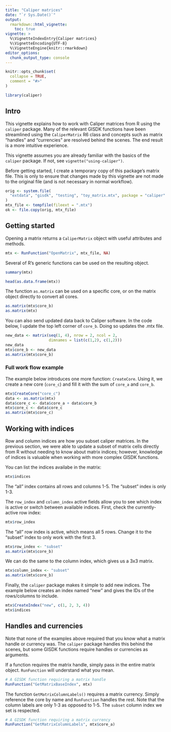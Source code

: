 ```yaml
---
title: "Caliper matrices"
date: "`r Sys.Date()`"
output: 
  rmarkdown::html_vignette:
    toc: true
vignette: >
  %\VignetteIndexEntry{Caliper matrices}
  %\VignetteEncoding{UTF-8}
  %\VignetteEngine{knitr::rmarkdown}
editor_options: 
  chunk_output_type: console
---
```


```r
knitr::opts_chunk$set(
  collapse = TRUE,
  comment = "#>"
)
```

```r
library(caliper)
```

## Intro

This vignette explains how to work with Caliper matrices from R using the
`caliper` package. Many of the relevant GISDK functions have been streamlined
using the `CaliperMatrix` R6 class and concepts such as matrix "handles" and
"currencies" are resolved behind the scenes. The end result is a more intuitive
experience.

This vignette assumes you are already familiar with the basics of the `caliper`
package. If not, see `vignette("using-caliper")`.

Before getting started, I create a temporary copy of this package's matrix file. 
This is only to ensure that changes made by this vignette are not made to the
original file (and is not necessary in normal workflow).

```r
orig <- system.file(
  "extdata", "gisdk", "testing", "toy_matrix.mtx", package = "caliper"
)
mtx_file <- tempfile(fileext = ".mtx")
ok <- file.copy(orig, mtx_file)
```

## Getting started

Opening a matrix returns a `CaliperMatrix` object with useful attributes and
methods.

```r
mtx <- RunFunction("OpenMatrix", mtx_file, NA)
```

Several of R's generic functions can be used on the resulting object.

```r
summary(mtx)
```

```r
head(as.data.frame(mtx))
```

The function `as.matrix` can be used on a specific core, or on the matrix object
directly to convert all cores.

```r
as.matrix(mtx$core_b)
as.matrix(mtx)
```

You can also send updated data back to Caliper software. In the code below,
I update the top left corner of `core_b`. Doing so updates the .mtx file.

```r
new_data <- matrix(seq(1, 4), nrow = 2, ncol = 2, 
                   dimnames = list(c(1,2), c(1,2)))
new_data
mtx$core_b <- new_data
as.matrix(mtx$core_b)
```

### Full work flow example

The example below introduces one more function: `CreateCore`. Using it, we
create a new core (`core_c`) and fill it with the sum of `core_a` and `core_b`.

```r
mtx$CreateCore("core_c")
data <- as.matrix(mtx)
data$core_c <- data$core_a + data$core_b
mtx$core_c <- data$core_c
as.matrix(mtx$core_c)
```

## Working with indices

Row and column indices are how you subset caliper matrices. In the previous
section, we were able to update a subset of matrix cells directly
from R without needing to know about matrix indices; however, knowledge of
indices is valuable when working with more complex GISDK functions.

You can list the indices availabe in the matrix:

```r
mtx$indices
```

The "all" index contains all rows and columns 1-5. The "subset" index is only
1-3.

The `row_index` and `column_index` active fields allow you to see which index is
active or switch between available indices. First, check the currently-active
row index:

```r
mtx$row_index
```

The "all" row index is active, which means all 5 rows. Change it to the "subset"
index to only work with the first 3.

```r
mtx$row_index <- "subset"
as.matrix(mtx$core_b)
```

We can do the same to the column index, which gives us a 3x3 matrix.

```r
mtx$column_index <- "subset"
as.matrix(mtx$core_b)
```

Finally, the `caliper` package makes it simple to add new indices. The example
below creates an index named "new" and gives the IDs of the rows/columns to
include.

```r
mtx$CreateIndex("new", c(1, 2, 3, 4))
mtx$indices
```

## Handles and currencies

Note that none of the examples above required that you know what a matrix handle
or currency was. The `caliper` package handles this behind the scenes, but some
GISDK functions require handles or currencies as arguments.

If a function requires the matrix handle, simply pass in the entire matrix
object. `RunFunction` will understand what you mean.

```r
# A GISDK function requiring a matrix handle
RunFunction("GetMatrixBaseIndex", mtx)
```

The function `GetMatrixColumnLabels()` requires a matrix currency. Simply
reference the core by name and `RunFunction` handles the rest. Note that the
column labels are only 1-3 as opposed to 1-5. The `subset` column index we set
is respected.

```r
# A GISDK function requiring a matrix currency
RunFunction("GetMatrixColumnLabels", mtx$core_a)
```
